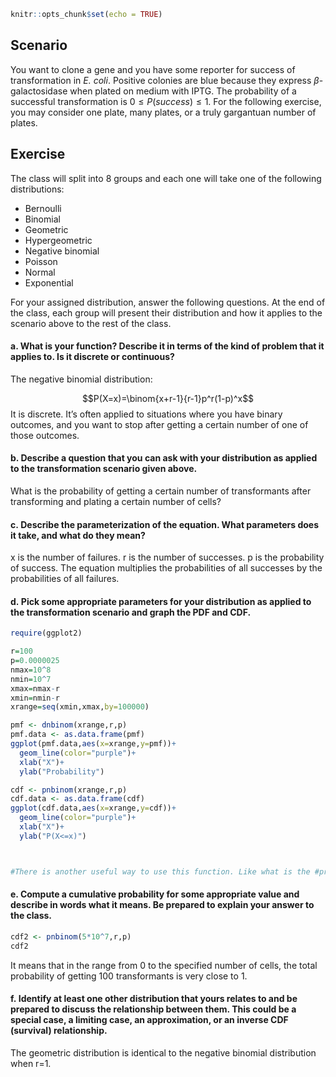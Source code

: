 ```{r setup, include=FALSE}
knitr::opts_chunk$set(echo = TRUE)
```

## Scenario

You want to clone a gene and you have some reporter for success of transformation in *E. coli*. Positive colonies are blue because they express $\beta$-galactosidase when plated on medium with IPTG. The probability of a successful transformation is $0 \le P(success) \le 1$. For the following exercise, you may consider one plate, many plates, or a truly gargantuan number of plates.

## Exercise

The class will split into 8 groups and each one will take one of the following distributions:

- Bernoulli
- Binomial
- Geometric
- Hypergeometric
- Negative binomial
- Poisson
- Normal
- Exponential

For your assigned distribution, answer the following questions. At the end of the class, each group will present their distribution and how it applies to the scenario above to the rest of the class.

#### a. What is your function? Describe it in terms of the kind of problem that it applies to. Is it discrete or continuous?

The negative binomial distribution:

$$P(X=x)=\binom{x+r-1}{r-1}p^r(1-p)^x$$
It is discrete. It's often applied to situations where you have binary outcomes, and you want to stop after getting a certain number of one of those outcomes.

#### b. Describe a question that you can ask with your distribution as applied to the transformation scenario given above.

What is the probability of getting a certain number of transformants after transforming and plating a certain number of cells?


#### c. Describe the parameterization of the equation. What parameters does it take, and what do they mean?

x is the number of failures. r is the number of successes. p is the probability of success. The equation multiplies the probabilities of all successes by the probabilities of all failures.


#### d. Pick some appropriate parameters for your distribution as applied to the transformation scenario and graph the PDF and CDF.

```{r}

require(ggplot2)

r=100
p=0.0000025
nmax=10^8
nmin=10^7
xmax=nmax-r
xmin=nmin-r
xrange=seq(xmin,xmax,by=100000)

pmf <- dnbinom(xrange,r,p)
pmf.data <- as.data.frame(pmf)
ggplot(pmf.data,aes(x=xrange,y=pmf))+
  geom_line(color="purple")+
  xlab("X")+
  ylab("Probability")

cdf <- pnbinom(xrange,r,p)
cdf.data <- as.data.frame(cdf)
ggplot(cdf.data,aes(x=xrange,y=cdf))+
  geom_line(color="purple")+
  xlab("X")+
  ylab("P(X<=x)")



#There is another useful way to use this function. Like what is the #probability of getting 100 or less transformants. This could be #calculated by summing over the range 1:100 in dbinom's size #parameter (r).


```


#### e. Compute a cumulative probability for some appropriate value and describe in words what it means. Be prepared to explain your answer to the class.

```{r}

cdf2 <- pnbinom(5*10^7,r,p)
cdf2


```

It means that in the range from 0 to the specified number of cells, the total probability of getting 100 transformants is very close to 1. 


#### f. Identify at least one other distribution that yours relates to and be prepared to discuss the relationship between them. This could be a special case, a limiting case, an approximation, or an inverse CDF (survival) relationship.

The geometric distribution is identical to the negative binomial distribution when r=1.
